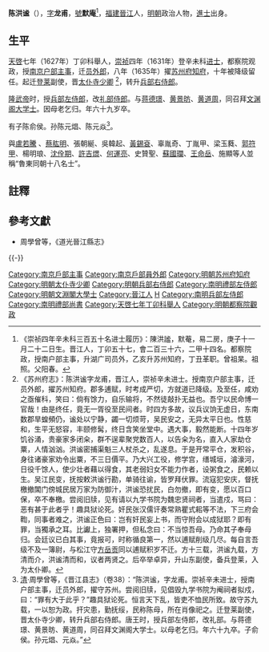 '''陈洪谧'''（{{bd|1600年||1668年|catIdx=C陳}}），[[表字|字]]'''龙甫'''，[[號|號]]'''默庵'''<ref>《崇祯四年辛未科三百五十名进士履历》：陳洪謐，默菴，易二房，庚子十一月二十二日生。晋江人，丁卯五十七，會二百三十六，二甲十四名。都察院政，授南户部主事，升湖广司员外，乙亥升苏州知府，丁丑革职。曾祖杲。祖照。父阳春。</ref>，[[福建|福建]][[晉江|晉江]]人，[[明朝|明朝]]政治人物，[[進士|進士]]出身。

==生平==
[[天啓|天啓]]七年（1627年）丁卯科舉人，[[崇祯|崇祯]]四年（1631年）登辛未科[[进士|进士]]，都察院观政，授[[南京|南京]][[户部|户部]][[主事|主事]]，迁[[员外郎|员外郎]]，八年（1635年）擢[[苏州府|苏州府]][[知府|知府]]，十年被降级留任。起迁[[登州府|登]][[萊州府|莱]]副使，晋[[太仆寺|太仆寺]][[少卿|少卿]] <ref>《苏州府志》：陈洪谧字龙甫，晋江人，崇祯辛未进士。授南京户部主事，迁员外郎，擢苏州知府。郡多逋赋，时考成严切，方就道已降级。及至任，咸劝之亟催科，笑曰：倘有馀力，自乐输将，不然徒敲扑无益也。吾宁以民命博一官哉！由是终任，竟无一胥役至民间者。时四方多故，议兵议饷无虚日，东南数郡旱蝗頻仍，谧处以宁静，蠲一切烦苛，吴民安之，无异太平日也。性慈和，生平无怒容，丰颐修髯，终日含笑坐堂中。遇大事，毅然能断。十四年岁饥谷涌，贵豪家多闭籴，群不逞辈聚党数百人，以告籴为名，直入人家劫仓粟，人情汹汹。洪谧密捕渠魁三人杖杀之，乱遂息。于是开常平仓，发积谷，身往诸豪家劝令出粟，不三日價平。乃大兴工役，修学宫，缮城垣，濬濠河，日役千馀人，使少壮者藉以得食，其老弱妇女不能力作者，设粥食之，民赖以生。吴江民变，抚按敕洪谧行勘，单骑往谕，皆罗拜伏罪。流寇犯安庆，督抚檄撤閶门傍城民居万家为防御汁，洪谧恐扰民，白勿撤，即有变，愿以百口保，卒不奉檄。尝阅旧牍，见有请以九学书院为魏忠贤祠者，当遣戍，骂曰：恶有甚于此者乎！趣具狱论死。奸民张汉儒讦奏常熟瞿式耜等不法，下三府会鞫，同事者难之，洪谧正色曰：岂有奸民妄上书，而守附会以成狱耶？即有罪，当獨承之耳。比讞上，独署押，但私念曰：不当惊吾母。乃命其子奉母归。会廷议已白其事，竟报可，时称循良第一，然以逋赋削级几尽。每自言吾级不及一簿尉，与松江守[[方岳贡|方岳贡]]同以逋赋积岁不迁。方十三载，洪谧九载，方清而介，洪谧清而和，议者两贤之。后卒举卓异，升山东副使，备兵登莱，入为太仆卿。</ref>，转升[[兵部右侍郎|兵部右侍郎]]。

[[隆武帝|隆武帝]]时，授[[兵部左侍郎|兵部左侍郎]]，改[[礼部侍郎|礼部侍郎]]。与[[蒋德璟|蒋德璟]]、[[黄景昉|黄景昉]]、[[黄道周|黄道周]]，同召拜[[文渊阁大学士|文渊阁大学士]]。因母老乞归。年六十九岁卒。

有子陈俞侯。孙陈元焻、陈元焱<ref>[[清|清]]·周學曾等，《晋江县志》（卷38）：“陈洪谧，字龙甫。崇祯辛未进士，授南户部主事，迁员外郎，擢守苏州。尝阅旧牍，见倡毁九学书院为阉祠者拟戍，曰：“罪有大于此乎？”趣具狱论死。恒言天下乱，皆吏不恤民所致。故守苏九载，一以恕为政。扞灾患，勤抚绥，民称陈母，所在肖像祀之。迁登莱副使，晋太仆寺少卿，转升兵部右侍郎。唐王时，授兵部左侍郎，改礼部。与蒋德璟、黄景昉、黄道周，同召拜文渊阁大学士。以母老乞归。年六十九卒。子俞侯。孙元焻、元焱。”</ref>。

與[[盧若騰|盧若騰]] 、[[蔡肱明|蔡肱明]]、張朝綖、吳韓起、[[黃錫袞|黃錫袞]]、辜胤奇、丁胤甲、梁玉蕤、[[郭符甲|郭符甲]]、楊明琅、[[沈佺期_(明鄭)|沈佺期]]、[[許吉燝|許吉燝]]、[[何運亮|何運亮]]、史贊聖、[[蘇國瓓|蘇國瓓]]、[[王命岳|王命岳]]、施顯等人並稱“魯東同朝十八名士”。

==註釋==
{{reflist}}

==參考文獻==
*周學曾等，《道光晉江縣志》

{{-}}
{{並稱|魯東同朝十八名士|[[盧若騰|盧若騰]] - [[陳洪謐|陳洪謐]] - [[蔡肱明|蔡肱明]] - 張朝綖 - 吳韓起 - [[黃錫袞|黃錫袞]] - 辜胤奇 - 丁胤甲 - 梁玉蕤<br>[[郭符甲|郭符甲]] - 楊明琅 - [[沈佺期_(明鄭)|沈佺期]] - [[許吉燝|許吉燝]]  - [[何運亮|何運亮]] - 史贊聖 - [[蘇國瓓|蘇國瓓]] - [[王命岳|王命岳]] - [[施顯|施　顯]]}}
{{崇禎四年辛未科殿試金榜}}
{{DEFAULTSORT:Chen陈}}

[[Category:南京戶部主事|Category:南京戶部主事]]
[[Category:南京戶部員外郎|Category:南京戶部員外郎]]
[[Category:明朝苏州府知府|Category:明朝苏州府知府]]
[[Category:明朝太仆寺少卿|Category:明朝太仆寺少卿]]
[[Category:明朝兵部右侍郎|Category:明朝兵部右侍郎]]
[[Category:南明禮部左侍郎|Category:南明禮部左侍郎]]
[[Category:明朝文淵閣大學士|Category:明朝文淵閣大學士]]
[[Category:晉江人|Category:晉江人]]
[[Category:陳姓|H]]
[[Category:南明兵部左侍郎|Category:南明兵部左侍郎]]
[[Category:南明禮部尚書|Category:南明禮部尚書]]
[[Category:天啓七年丁卯科舉人|Category:天啓七年丁卯科舉人]]
[[Category:明朝都察院觀政|Category:明朝都察院觀政]]